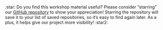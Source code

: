 ::: {.callout-tip appearance="minimal"}
:star: Do you find this workshop material useful?
Please consider "starring" our [GitHub
repository](https://github.com/{{< meta gh.org >}}/{{< meta gh.repo >}}) to show your appreciation!
Starring the repository will save it to your list of saved repositories,
so it's easy to find again later. As a plus, it helps give our project
more visibility! :star2:
:::
